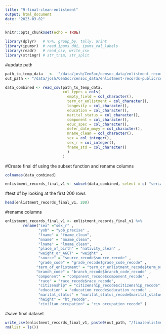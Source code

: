 ```yaml
---
title: "9-final-clean-enlistment"
output: html_document
date: "2023-03-02"
---
```


```r
knitr::opts_chunk$set(echo = TRUE)
```

```r
library(dplyr)   # %>%, group_by, tally, print
library(ipumsr)  # read_ipums_ddi, ipums_val_labels
library(readr)   # read_csv, write_csv
library(stringr) # str_trim, str_split
```

#update path
```r
path_to_temp_data   <-  "/data/josh/CenSoc/censoc_data/enlistment-records-public/code/awenlistmentcode/temp8.csv"
out_path <- "/data/josh/CenSoc/censoc_data/enlistment-records-public/code/awenlistmentcode"
```

```r
data_combined <- read_csv(path_to_temp_data, 
                          col_types = cols(
                            empty_field = col_character(),
                            term_or_enlistment = col_character(),
                            longevity = col_character(),
                            education = col_character(),
                            marital_status = col_character(),
                            component = col_character(),
                            educ_spec = col_character(),
                            defer_date_mmyy = col_character(),
                            mname_clean = col_character(),
                            sex = col_integer(),
                            sex_r = col_integer(),
                            fname_std = col_character()
                            )
                          )
```

#Create final df using the subset function and rename columns
```r
colnames(data_combined)

enlistment_records_final_v1 <- subset(data_combined, select = c( "serial_number",  "yob_precise", "fname_clean" , "mname_clean" ,"lname_clean", "sex_r", "date_of_enlistment_ddmmyyyy", "nativity_clean" , "residence_county", "residence_state", "place_of_enlistment","education_recode$education_recode","grade_recode$grade_code_recode",  "branch_recode$branch_code_recode", "term_or_enlistment_recode$term_or_enlistment_recode", "race_recode$race_recode", "citizenship_recode$citizenship_recode", "civ_occupation_recode" ,"marital_status_recode$marital_status_recode", "ht_recode", "weight" ,"component_recode$component_recode","source_recode$source_recode"))

```
#test df by looking at the first 200 rows
```r
head(enlistment_records_final_v1, 200)
```
#rename columns
```r
enlistment_records_final_v1 <- enlistment_records_final_v1 %>% 
        rename("sex" ="sex_r" , 
               "yob" = "yob_precise" ,
               "fname" = "fname_clean",
               "mname" = "mname_clean",
               "lname" = "lname_clean",
               "place_of_birth" = "nativity_clean" ,
               "weight_or_AGCT" = "weight" , 
               "source" = "source_recode$source_recode" ,
               "grade_code" = "grade_recode$grade_code_recode" , 
              "term_of_enlistment" = "term_or_enlistment_recode$term_or_enlistment_recode" , 
              "branch_code" = "branch_recode$branch_code_recode" ,
              "component" = "component_recode$component_recode" , 
               "race" = "race_recode$race_recode", 
               "citizenship" = "citizenship_recode$citizenship_recode", 
               "education" = "education_recode$education_recode" ,
               "marital_status" = "marital_status_recode$marital_status_recode" , 
               "height" = "ht_recode",
               "civilian_occupation" = "civ_occupation_recode" )
```


#save final dataset
```r
write_csv(enlistment_records_final_v1, paste0(out_path, "/finalenlistment.csv"))
rm(list = ls())
```

